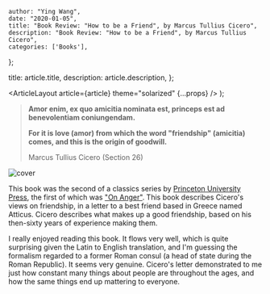 
    author: "Ying Wang",
    date: "2020-01-05",
    title: "Book Review: "How to be a Friend", by Marcus Tullius Cicero",
    description: "Book Review: "How to be a Friend", by Marcus Tullius Cicero",
    categories: ['Books'],
};

  title: article.title,
  description: article.description,
};

  <ArticleLayout article={article} theme="solarized" {...props} />
);

> **Amor enim, ex quo amicitia nominata est, princeps est ad benevolentiam
> coniungendam.**
>
> **For it is love (amor) from which the word "friendship" (amicitia) comes, and
> this is the origin of goodwill.**
>
> Marcus Tullius Cicero (Section 26)

![cover](/img/posts/2020/01/05/how_to_be_a_friend_1.jpg)

This book was the second of a classics series by [Princeton University
Press](https://press.princeton.edu/), the first of which was ["On
Anger"](/posts/2019/11/07/on_anger). This book describes Cicero's views on
friendship, in a letter to a best friend based in Greece named Atticus. Cicero
describes what makes up a good friendship, based on his then-sixty years of
experience making them.

I really enjoyed reading this book. It flows very well, which is quite
surprising given the Latin to English translation, and I'm guessing the
formalism regarded to a former Roman consul (a head of state during the Roman
Republic). It seems very genuine. Cicero's letter demonstrated to me just how
constant many things about people are throughout the ages, and how the same
things end up mattering to everyone.
